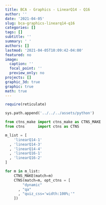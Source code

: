 ```yaml
---
title: BCA - Graphics - LinearQ14 - Q16
author: ''
date: '2021-04-05'
slug: bca-graphics-linearq14-q16
categories: []
tags: []
subtitle: ''
summary: ' '
authors: []
lastmod: '2021-04-05T10:09:42-04:00'
featured: no
image:
  caption: ''
  focal_point: ''
  preview_only: no
projects: []
graphic_3d: true
graphic: true
math: true
---
```

```r
require(reticulate)
```

```python
sys.path.append('../../../assets/python')

from ctns_make import ctns_make as CTNS_MAKE
from ctns      import ctns as CTNS
```

```python
m_list = [
    'linearQ14-1'
  , 'linearQ14-3'
  , 'linearQ14-4'
  , 'linearQ16-1'
  , 'linearQ16-2'
]

for m in m_list:
    CTNS_MAKE(match=m)
    CTNS(match=m, opt_ctns = [ 
        "dynamic"
      , "qa"
      , "quiz_css='width:100%;'"
    ])
```
